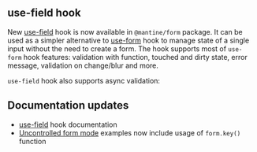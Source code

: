

## use-field hook

New [use-field](/form/use-field) hook is now available in `@mantine/form` package.
It can be used as a simpler alternative to [use-form](/form/use-form) hook to manage state of a single input without the need to create a form.
The hook supports most of `use-form` hook features: validation with function, touched and
dirty state, error message, validation on change/blur and more.

<Demo data={FieldDemos.validateOnChange} />

`use-field` hook also supports async validation:

<Demo data={FieldDemos.asyncValidation} />

## Documentation updates

- [use-field](/form/use-field) hook documentation
- [Uncontrolled form mode](/form/uncontrolled) examples now include usage of `form.key()` function
